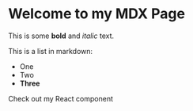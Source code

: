 # Welcome to my MDX Page

<article className="prose lg:prose-xl">

This is some **bold** and _italic_ text.

This is a list in markdown:

- One
- Two
- **Three**

Check out my React component

</article>
